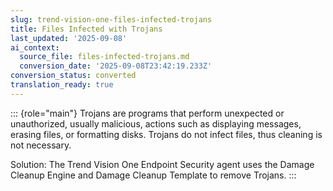 ```yaml
---
slug: trend-vision-one-files-infected-trojans
title: Files Infected with Trojans
last_updated: '2025-09-08'
ai_context:
  source_file: files-infected-trojans.md
  conversion_date: '2025-09-08T23:42:19.233Z'
conversion_status: converted
translation_ready: true
---
```


::: {role="main"}
Trojans are programs that perform unexpected or unauthorized, usually malicious, actions such as displaying messages, erasing files, or formatting disks. Trojans do not infect files, thus cleaning is not necessary.

Solution: The Trend Vision One Endpoint Security agent uses the Damage Cleanup Engine and Damage Cleanup Template to remove Trojans.
:::
